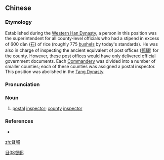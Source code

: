 {{also|督邮}}
==Chinese==
{{zh-forms|s=督邮}}

===Etymology===
Established during the [[w:Han Dynasty|Western Han Dynasty]], a person in this position was the superintendent for all county-level officials who had a stipend in excess of 600 dàn ([[石]]) of rice (roughly 775 [[bushel]]s by today's standards). He was also in charge of inspecting the ancient equivalent of post offices ([[郵驛]]) for the county. However, these post offices would have only delivered official government documents. Each [[w:Commandery|Commandery]] was divided into a number of smaller counties; each of these counties was assigned a postal inspector. This position was abolished in the [[w:Tang Dynasty|Tang Dynasty]].

===Pronunciation===
{{zh-pron
|m=dūyóu
|cat=n
}}

===Noun===
{{zh-noun}}

# {{lb|zh|archaic}} [[postal]] [[inspector]]; [[county]] [[inspector]]

===References===
* {{cite-web
|url=http://baike.baidu.com/view/49330.htm
|title=督郵
|work=Baidu on-line encyclopedia
|language=Mandarin
|accessdate=2008-08-26}}

[[Category:zh:Job titles in Romance of the Three Kingdoms|目08督郵]]

[[zh:督郵]]